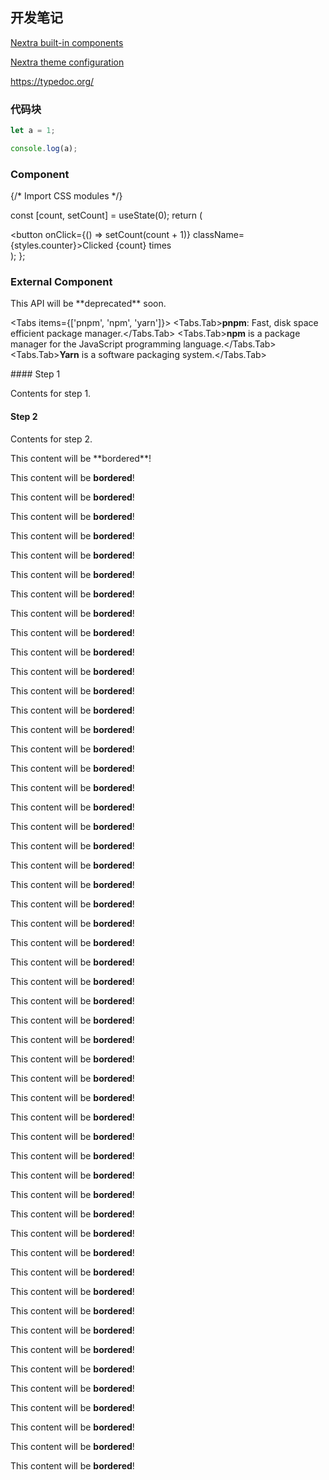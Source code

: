 
## 开发笔记


[Nextra built-in components](https://nextra.site/docs/guide/built-ins)

[Nextra theme configuration](https://nextra.site/docs/docs-theme/theme-configuration)

https://typedoc.org/


### 代码块

```js filename="demo.js" {3} copy
let a = 1;

console.log(a);
```


### Component


{/* Import CSS modules */}

  const [count, setCount] = useState(0);
  return (
    <div>
      <button onClick={() => setCount(count + 1)} className={styles.counter}>Clicked {count} times</button>
    </div>
  );
};

<Counter/>

### External Component



<Counters />


<Callout type="warning" emoji="⚠️">
  This API will be **deprecated** soon.
</Callout>


<Tabs items={['pnpm', 'npm', 'yarn']}>
  <Tabs.Tab>**pnpm**: Fast, disk space efficient package manager.</Tabs.Tab>
  <Tabs.Tab>**npm** is a package manager for the JavaScript programming language.</Tabs.Tab>
  <Tabs.Tab>**Yarn** is a software packaging system.</Tabs.Tab>
</Tabs>


<Cards>
  <Card icon={""} title="Callout" href="/docs/guide/built-ins/callout" />
  <Card icon={""} title="Tabs" href="/docs/guide/built-ins/tabs" />
  <Card icon={""} title="Steps" href="/docs/guide/built-ins/steps" />
</Cards>


<Steps>
#### Step 1

Contents for step 1.

#### Step 2

Contents for step 2.
</Steps>


<FileTree>
  <FileTree.Folder name="pages" defaultOpen>
    <FileTree.File name="_meta.json" />
    <FileTree.File name="contact.md" />
    <FileTree.File name="index.mdx" />
    <FileTree.Folder name="about">
      <FileTree.File name="_meta.json" />
      <FileTree.File name="legal.md" />
      <FileTree.File name="index.mdx" />
    </FileTree.Folder>
  </FileTree.Folder>
</FileTree>




<Bordered classes="nx-mb-5">
  This content will be **bordered**!

  This content will be **bordered**!

  This content will be **bordered**!

  This content will be **bordered**!

  This content will be **bordered**!

  This content will be **bordered**!

  This content will be **bordered**!

  This content will be **bordered**!

  This content will be **bordered**!

  This content will be **bordered**!

  This content will be **bordered**!

  This content will be **bordered**!

  This content will be **bordered**!

  This content will be **bordered**!

  This content will be **bordered**!

  This content will be **bordered**!

  This content will be **bordered**!

  This content will be **bordered**!

  This content will be **bordered**!

  This content will be **bordered**!

  This content will be **bordered**!

  This content will be **bordered**!

  This content will be **bordered**!

  This content will be **bordered**!

  This content will be **bordered**!

  This content will be **bordered**!

  This content will be **bordered**!

  This content will be **bordered**!

  This content will be **bordered**!

  This content will be **bordered**!

  This content will be **bordered**!

  This content will be **bordered**!

  This content will be **bordered**!

  This content will be **bordered**!

  This content will be **bordered**!

  This content will be **bordered**!

  This content will be **bordered**!

  This content will be **bordered**!

  This content will be **bordered**!

  This content will be **bordered**!

  This content will be **bordered**!

  This content will be **bordered**!

  This content will be **bordered**!

  This content will be **bordered**!

  This content will be **bordered**!

  This content will be **bordered**!

  This content will be **bordered**!

  This content will be **bordered**!

  This content will be **bordered**!

  This content will be **bordered**!

  This content will be **bordered**!

  This content will be **bordered**!

  This content will be **bordered**!
</Bordered>


